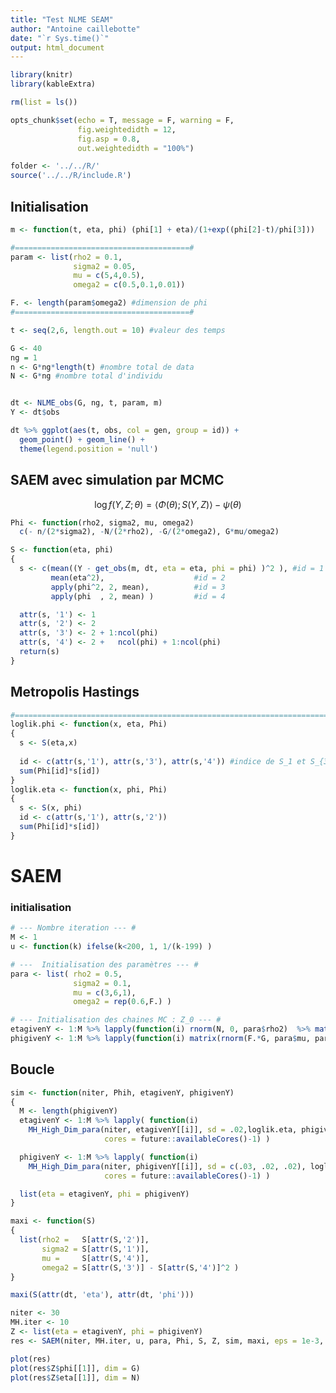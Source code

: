 ```yaml
---
title: "Test NLME SEAM"
author: "Antoine caillebotte"
date: "`r Sys.time()`"
output: html_document
---
```

  
<style type="text/css">
.main-container {
  max-width: 1000px;
  margin-left: auto;
  margin-right: auto;
}
</style>
  
```r
library(knitr)
library(kableExtra)

rm(list = ls())

opts_chunk$set(echo = T, message = F, warning = F,
               fig.weightedidth = 12,
               fig.asp = 0.8,
               out.weightedidth = "100%")

folder <- '../../R/'
source('../../R/include.R')
```

## Initialisation

```r
m <- function(t, eta, phi) (phi[1] + eta)/(1+exp((phi[2]-t)/phi[3]))

#=======================================#
param <- list(rho2 = 0.1,
              sigma2 = 0.05,
              mu = c(5,4,0.5),
              omega2 = c(0.5,0.1,0.01))

F. <- length(param$omega2) #dimension de phi
#=======================================#

t <- seq(2,6, length.out = 10) #valeur des temps

G <- 40
ng = 1
n <- G*ng*length(t) #nombre total de data
N <- G*ng #nombre total d'individu


dt <- NLME_obs(G, ng, t, param, m)
Y <- dt$obs

dt %>% ggplot(aes(t, obs, col = gen, group = id)) + 
  geom_point() + geom_line() + 
  theme(legend.position = 'null')
```

## SAEM avec simulation par MCMC
$$\log f(Y, Z ; \theta) = \langle \Phi(\theta) ; S(Y,Z) \rangle - \psi(\theta)$$

```r
Phi <- function(rho2, sigma2, mu, omega2)
  c(- n/(2*sigma2), -N/(2*rho2), -G/(2*omega2), G*mu/omega2)

S <- function(eta, phi)
{
  s <- c(mean((Y - get_obs(m, dt, eta = eta, phi = phi) )^2 ), #id = 1
         mean(eta^2),                    #id = 2
         apply(phi^2, 2, mean),          #id = 3
         apply(phi  , 2, mean) )         #id = 4

  attr(s, '1') <- 1
  attr(s, '2') <- 2
  attr(s, '3') <- 2 + 1:ncol(phi)
  attr(s, '4') <- 2 +   ncol(phi) + 1:ncol(phi)
  return(s)
}
```
## Metropolis Hastings

```r
#=============================================================================#
loglik.phi <- function(x, eta, Phi)
{
  s <- S(eta,x)
  
  id <- c(attr(s,'1'), attr(s,'3'), attr(s,'4')) #indice de S_1 et S_{3,.} puis S_{4,.}
  sum(Phi[id]*s[id])
}
loglik.eta <- function(x, phi, Phi) 
{ 
  s <- S(x, phi)
  id <- c(attr(s,'1'), attr(s,'2'))
  sum(Phi[id]*s[id])
}
```

# SAEM
### initialisation
```r
# --- Nombre iteration --- #
M <- 1
u <- function(k) ifelse(k<200, 1, 1/(k-199) )

# ---  Initialisation des paramètres --- #
para <- list( rho2 = 0.5,
              sigma2 = 0.1,
              mu = c(3,6,1),
              omega2 = rep(0.6,F.) )

# --- Initialisation des chaines MC : Z_0 --- #
etagivenY <- 1:M %>% lapply(function(i) rnorm(N, 0, para$rho2)  %>% matrix(ncol = 1) )
phigivenY <- 1:M %>% lapply(function(i) matrix(rnorm(F.*G, para$mu, para$omega2), nrow = F.) %>% t  )
```

## Boucle

```r
sim <- function(niter, Phih, etagivenY, phigivenY)
{
  M <- length(phigivenY)
  etagivenY <- 1:M %>% lapply( function(i)
    MH_High_Dim_para(niter, etagivenY[[i]], sd = .02,loglik.eta, phigivenY[[i]], Phih,
                     cores = future::availableCores()-1) )

  phigivenY <- 1:M %>% lapply( function(i)
    MH_High_Dim_para(niter, phigivenY[[i]], sd = c(.03, .02, .02), loglik.phi, etagivenY[[i]], Phih,
                     cores = future::availableCores()-1) )

  list(eta = etagivenY, phi = phigivenY)
}

maxi <- function(S)
{
  list(rho2 =   S[attr(S,'2')],
       sigma2 = S[attr(S,'1')],
       mu =     S[attr(S,'4')],
       omega2 = S[attr(S,'3')] - S[attr(S,'4')]^2 )
}

maxi(S(attr(dt, 'eta'), attr(dt, 'phi')))

niter <- 30
MH.iter <- 10
Z <- list(eta = etagivenY, phi = phigivenY)
res <- SAEM(niter, MH.iter, u, para, Phi, S, Z, sim, maxi, eps = 1e-3, verbatim = 2)

plot(res)
plot(res$Z$phi[[1]], dim = G)
plot(res$Z$eta[[1]], dim = N)
```










